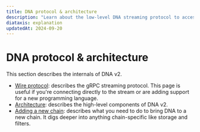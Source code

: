 ```yaml
---
title: DNA protocol & architecture
description: "Learn about the low-level DNA streaming protocol to access onchain data."
diataxis: explanation
updatedAt: 2024-09-20
---
```


# DNA protocol & architecture

This section describes the internals of DNA v2.

 - [Wire protocol](/docs/v2/dna/protocol): describes the gRPC streaming
   protocol. This page is useful if you're connecting directly to the stream or
   are adding support for a new programming language.
 - [Architecture](/docs/v2/dna/architecture): describes the high-level components of DNA v2.
 - [Adding a new chain](/docs/v2/dna/add-new-chain): describes what you
   need to do to bring DNA to a new chain. It digs deeper into anything
   chain-specific like storage and filters.


